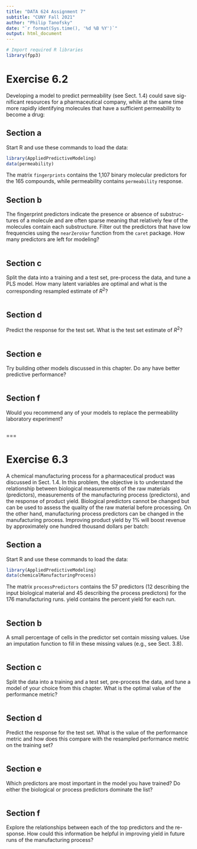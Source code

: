 ```yaml
---
title: "DATA 624 Assignment 7"
subtitle: "CUNY Fall 2021"
author: "Philip Tanofsky"
date: "`r format(Sys.time(), '%d %B %Y')`"
output: html_document
---
```


```r
# Import required R libraries
library(fpp3)
```

# Exercise 6.2

Developing a model to predict permeability (see Sect. 1.4) could save sig-nificant resources for a pharmaceutical company, while at the same time more rapidly identifying molecules that have a sufficient permeability to become a drug:

## Section a

Start R and use these commands to load the data:

```r
library(AppliedPredictiveModeling)
data(permeability)
```

The matrix `fingerprints` contains the 1,107 binary molecular predictors for the 165 compounds, while permeability contains `permeability` response.

## Section b

The fingerprint predictors indicate the presence or absence of substruc-tures of a molecule and are often sparse meaning that relatively few of the molecules contain each substructure. Filter out the predictors that have low frequencies using the `nearZeroVar` function from the `caret` package. How many predictors are left for modeling?

```r

```

## Section c

Split the data into a training and a test set, pre-process the data, and tune a PLS model. How many latent variables are optimal and what is the corresponding resampled estimate of $R^2$?

```r

```

## Section d

Predict the response for the test set. What is the test set estimate of $R^2$?

```r

```

## Section e

Try building other models discussed in this chapter. Do any have better predictive performance?

```r

```

## Section f

Would you recommend any of your models to replace the permeability laboratory experiment?

```r

```

===

# Exercise 6.3

A chemical manufacturing process for a pharmaceutical product was discussed in Sect. 1.4. In this problem, the objective is to understand the relationship between biological measurements of the raw materials (predictors), measurements of the manufacturing process (predictors), and the response of product yield. Biological predictors cannot be changed but can be used to assess the quality of the raw material before processing. On the other hand, manufacturing process predictors can be changed in the manufacturing process. Improving product yield by 1% will boost revenue by approximately one hundred thousand dollars per batch:

## Section a

Start R and use these commands to load the data:

```r
library(AppliedPredictiveModeling)
data(chemicalManufacturingProcess)
```

The matrix `processPredictors` contains the 57 predictors (12 describing the input biological material and 45 describing the process predictors) for the 176 manufacturing runs. yield contains the percent yield for each run.

```r

```

## Section b

A small percentage of cells in the predictor set contain missing values. Use an imputation function to fill in these missing values (e.g., see Sect. 3.8).

```r

```

## Section c

Split the data into a training and a test set, pre-process the data, and tune a model of your choice from this chapter. What is the optimal value of the performance metric?

```r

```

## Section d

Predict the response for the test set. What is the value of the performance metric and how does this compare with the resampled performance metric on the training set?

```r

```

## Section e

Which predictors are most important in the model you have trained? Do either the biological or process predictors dominate the list?

```r

```

## Section f

Explore the relationships between each of the top predictors and the re-sponse. How could this information be helpful in improving yield in future runs of the manufacturing process?

```r

```



```r

```

```r

```

```r

```

```r

```